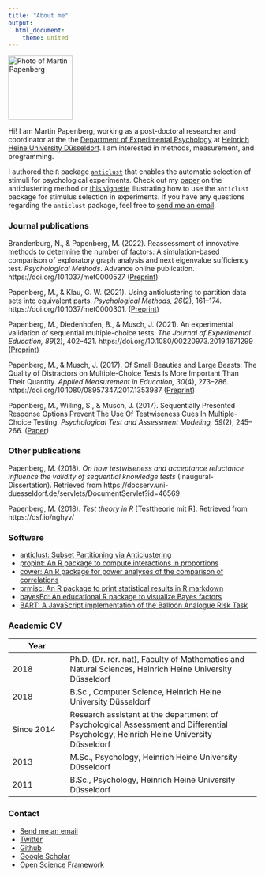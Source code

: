 ```yaml
---
title: "About me"
output:
  html_document:
    theme: united
---
```


<img src = "me.png" width = 130 alt = "Photo of Martin Papenberg">

Hi! I am Martin Papenberg, working as a post-doctoral researcher and coordinator at the the [Department of Experimental Psychology](https://www.psychologie.hhu.de/studium-und-lehre-psychologie/institutskoordinator) at [Heinrich Heine University Düsseldorf](https://www.uni-duesseldorf.de/home/en/home.html). I am interested in methods, measurement, and programming.

I authored the `R` package [`anticlust`](https://github.com/m-Py/anticlust) that enables the automatic selection of stimuli for psychological experiments. Check out my [paper](https://psyarxiv.com/3razc/) on the anticlustering method or [this vignette](https://m-py.github.io/anticlust/articles/stimulus-selection.html) illustrating how to use the `anticlust` package for stimulus selection in experiments. If you have any questions regarding the `anticlust` package, feel free to <a href = "mailto:martin.papenberg@hhu.de?subject=Help with the anticlust package">send me an email</a>.

### Journal publications

Brandenburg, N., & Papenberg, M. (2022). Reassessment of innovative methods to determine the number of factors: A simulation-based comparison of exploratory graph analysis and next eigenvalue sufficiency test. *Psychological Methods*. Advance online publication. https://doi.org/10.1037/met0000527 ([Preprint](https://psyarxiv.com/dhzrc))

Papenberg, M., & Klau, G. W. (2021). Using anticlustering to partition data sets into equivalent parts. *Psychological Methods, 26*(2), 161--174. https://doi.org/10.1037/met0000301. ([Preprint](https://psyarxiv.com/3razc/))

Papenberg, M., Diedenhofen, B., & Musch, J. (2021). An experimental validation of sequential multiple-choice tests. *The Journal of Experimental Education, 89*(2), 402--421. https://doi.org/10.1080/00220973.2019.1671299 ([Preprint](https://osf.io/x8753/))

Papenberg, M., & Musch, J. (2017). Of Small Beauties and Large Beasts: The Quality of Distractors on Multiple-Choice Tests Is More Important Than Their Quantity. *Applied Measurement in Education, 30*(4), 273--286. https://doi.org/10.1080/08957347.2017.1353987 ([Preprint](https://osf.io/xytfw/))

Papenberg, M., Willing, S., & Musch, J. (2017). Sequentially Presented Response Options Prevent The Use Of Testwiseness Cues In Multiple-Choice Testing. *Psychological Test and Assessment Modeling, 59*(2), 245--266. ([Paper](http://www.psychologie-aktuell.com/fileadmin/download/ptam/2-2017_20170627/06_Papenberg_.pdf))

### Other publications

Papenberg, M. (2018). *On how testwiseness and acceptance reluctance influence the validity of sequential knowledge tests* (Inaugural-Dissertation). Retrieved from https://docserv.uni-duesseldorf.de/servlets/DocumentServlet?id=46569

Papenberg, M. (2018). *Test theory in R* [Testtheorie mit R]. Retrieved from https://osf.io/nghyv/

### Software

- [anticlust: Subset Partitioning via Anticlustering](../anticlust/index.html)
- [propint: An R package to compute interactions in proportions](https://github.com/m-Py/propint)
- [cower: An R package for power analyses of the comparison of correlations](https://github.com/m-Py/cower)
- [prmisc: An R package to print statistical results in R markdown](https://github.com/m-Py/prmisc)
- [bayesEd: An educational R package to visualize Bayes factors](https://github.com/m-Py/bayesEd)
- [BART: A JavaScript implementation of the Balloon Analogue Risk Task](https://github.com/m-Py/BART)

### Academic CV

| Year |  |
| ---- | ------------- | 
| 2018 | Ph.D. (Dr. rer. nat), Faculty of Mathematics and Natural Sciences, Heinrich Heine University Düsseldorf |
| 2018 | B.Sc., Computer Science, Heinrich Heine University Düsseldorf |
| Since 2014 | Research assistant at the department of Psychological Assessment and Differential Psychology, Heinrich Heine University Düsseldorf |
| 2013 | M.Sc., Psychology, Heinrich Heine University Düsseldorf |
| 2011 | B.Sc., Psychology, Heinrich Heine University Düsseldorf |

### Contact

- <a href = "mailto:martin.papenberg@hhu.de">Send me an email</a>
- [Twitter](https://twitter.com/MPapenberg)
- [Github](https://github.com/m-Py)
- [Google Scholar](https://scholar.google.de/citations?user=_h33JecAAAAJ&hl=de&oi=sra)
- [Open Science Framework](https://osf.io/3gq2h)
